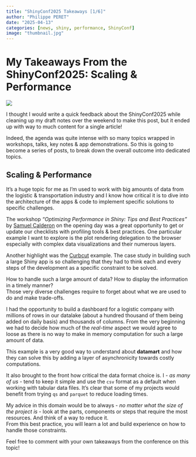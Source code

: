 ```yaml
---
title: "ShinyConf2025 Takeaways [1/6]"
author: "Philippe PERET"
date: "2025-04-13"
categories: [news, shiny, performance, ShinyConf]
image: "thumbnail.jpg"
---
```


# My Takeaways From the ShinyConf2025: Scaling & Performance

![](thumbnail.jpg)

I thought I would write a quick feedback about the ShinyConf2025 while cleaning up my draft notes over the weekend to make this post, but it ended up with way to much content for a single article!

Indeed, the agenda was quite intense with so many topics wrapped in workshops, talks, key notes & app demonstrations. So this is going to become a series of posts, to break down the overall outcome into dedicated topics.

## Scaling & Performance

It's a huge topic for me as I'm used to work with big amounts of data from the logistic & transportation industry and I know how critical it is to dive into the architecture of the apps & code to implement specific solutions to specific challenges.

The workshop *"Optimizing Performance in Shiny: Tips and Best Practices"* by [Samuel Calderon](https://linkedin.com/in/samuelcalderon) on the opening day was a great opportunity to get or update our checklists with profiling tools & best practices. One particular example I want to explore is the plot rendering delegation to the browser especially with complex data visualizations and their numerous layers.

Another highlight was the [Curbcut](https://montreal.curbcut.ca/) example. The case study in building such a large Shiny app is so challenging that they had to think each and every steps of the development as a specific constraint to be solved.

How to handle such a large amount of data? How to display the information in a timely manner?\
Those very diverse challenges require to forget about what we are used to do and make trade-offs.

I had the opportunity to build a dashboard for a logistic company with millions of rows in our datalake (about a hundred thousand of them being added on daily basis) and thousands of columns. From the very beginning we had to decide how much of the *real-time* aspect we would agree to loose as there is no way to make in memory computation for such a large amount of data.

This example is a very good way to understand about **datamart** and how they can solve this by adding a layer of asynchronicity towards costly computations.

It also brought to the front how critical the data format choice is. I - *as many of us* - tend to keep it simple and use the `csv` format as a default when working with tabular data files. It's clear that some of my projects would benefit from trying `qs` and `parquet` to reduce loading times.

My advice in this domain would be to always - *no matter what the size of the project is* - look at the parts, components or steps that require the most resources. And think of a way to reduce it.\
From this best practice, you will learn a lot and build experience on how to handle those constraints.

Feel free to comment with your own takeaways from the conference on this topic!
